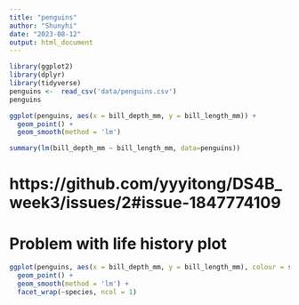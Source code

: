 ```yaml
---
title: "penguins"
author: "Shunyhi"
date: "2023-08-12"
output: html_document
---
```


```r
library(ggplot2)
library(dplyr)
library(tidyverse)
penguins <-  read_csv('data/penguins.csv')
penguins
```
```r
ggplot(penguins, aes(x = bill_depth_mm, y = bill_length_mm)) +
  geom_point() + 
  geom_smooth(method = 'lm')
```
```r
summary(lm(bill_depth_mm ~ bill_length_mm, data=penguins))
```
# https://github.com/yyyitong/DS4B_week3/issues/2#issue-1847774109
# Problem with life history plot

```r
ggplot(penguins, aes(x = bill_depth_mm, y = bill_length_mm), colour = species) +
  geom_point() +
  geom_smooth(method = 'lm') +
  facet_wrap(~species, ncol = 1)
```

